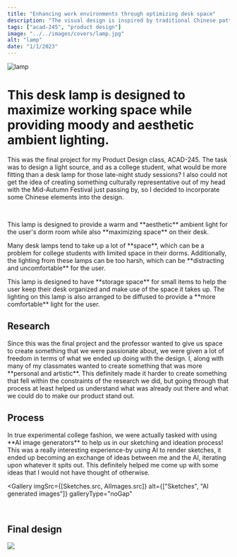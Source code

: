 ```yaml
---
title: "Enhancing work environments through optimizing desk space"
description: "The visual design is inspired by traditional Chinese patterns and architecture. Additionally, it is designed to <strong>maximize your desk space</strong> by providing a storage space for your small items."
tags: ["acad-245", "product design"]
image: "../../images/covers/lamp.jpg"
alt: "lamp"
date: "1/1/2023"
---
```







<div class="bannerImgCover">
  <img src={CoverImage.src} alt="lamp" />
</div>
<div class="caseStudy">
<Overview
  year="2023"
  tags={["class project - acad-245", "team size - 5", "tools - blender, laser cutter"]}
>

<h1 slot="header">
  This desk lamp is designed to maximize working space while providing moody and aesthetic ambient lighting.
</h1>
<div slot="overviewDescription">
  <p>
    This was the final project for my Product Design class, ACAD-245. The task was to design a 
    light source, and as a college student, what would be more fitting than a desk lamp for those 
    late-night study sessions? I also could not get the idea of creating something culturally representative 
    out of my head with the Mid-Autumn Festival just passing by, so I decided to incorporate some Chinese elements into the design.
  </p>
  <br />
  <p>
    This lamp is designed to provide a warm and **aesthetic** ambient light for the user's dorm room while also **maximizing space** on their desk.
  </p>
</div>

</Overview>

<ProblemSolutionStatement>
  <p slot='problem'>
    Many desk lamps tend to take up a lot of **space**, which can be a problem 
    for college students with limited space in their dorms. Additionally, 
    the lighting from these lamps can be too harsh, which can be **distracting and uncomfortable** for the user.
  </p>

  <p slot="solution">
    This lamp is designed to have **storage space** for small items to help the user keep 
    their desk organized and make use of the space it takes up. The lighting on this lamp 
    is also arranged to be diffused to provide a **more comfortable** light for the user.
  </p>
</ProblemSolutionStatement>

<PageSection>
  <h2 slot="sectionTitle">Research</h2>
  <p slot="description">
    Since this was the final project and the professor wanted to give us 
    space to create something that we were passionate about, we were given 
    a lot of freedom in terms of what we ended up doing with the design. 
    I, along with many of my classmates wanted to create something that was 
    more **personal and artistic**. This definitely made it harder to create something 
    that fell within the constraints of the research we did, but going through 
    that process at least helped us understand what was already out there and 
    what we could do to make our product stand out.
  </p>
</PageSection>


</div>
<Gallery
  imgSrc={[
    CompetitiveMatrix.src,
    IdeationLogic.src,
  ]}
  alt={[
    "Competitive Matrix",
    "Ideation Logic"
  ]}
  uniqueID={["fullImg", "fullImg"]}>
</Gallery>
<div class="caseStudy">
<PageSection>
  <h2 slot="sectionTitle">Process</h2>
  <p slot="description">
    In true experimental college fashion, we were actually tasked 
    with using **AI image generators** to help us in our sketching and 
    ideation process! This was a really interesting experience-by using 
    AI to render sketches, it ended up becoming an exchange of ideas between 
    me and the AI, iterating upon whatever it spits out. This definitely 
    helped me come up with some ideas that I would not have thought of otherwise.
  </p>
</PageSection>

<Gallery
  imgSrc={[Sketches.src, AIImages.src]}
  alt={["Sketches", "AI generated images"]}
  galleryType="noGap"
></Gallery>
<br />
<Gallery
  imgSrc={[Model.src, Kerfs.src, Process1.src, Process2.src]}
  alt={["Model", "Kerfs", "Process 1", "Process 2"]}
  galleryType="withGap"
></Gallery>

<PageSection>
  <h2 slot="sectionTitle">Final design</h2>
  <p slot="description">
  </p>
</PageSection>
<img src={Display.src} class="imageFill" />
</div>





